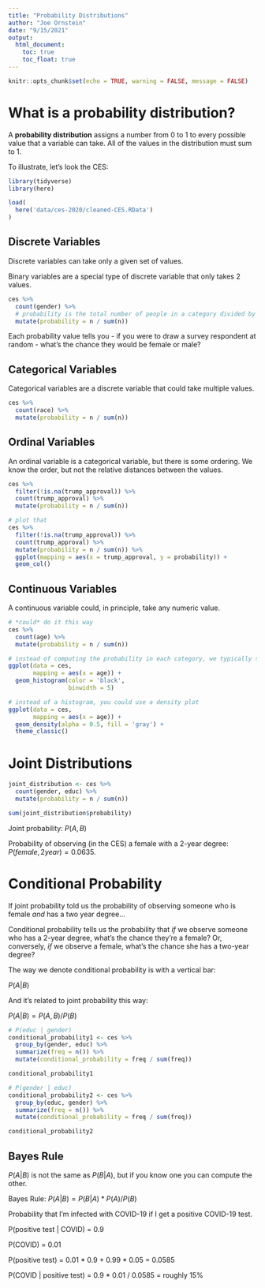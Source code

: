 ```yaml
---
title: "Probability Distributions"
author: "Joe Ornstein"
date: "9/15/2021"
output: 
  html_document:
    toc: true
    toc_float: true
---
```


```r
knitr::opts_chunk$set(echo = TRUE, warning = FALSE, message = FALSE)
```

# What is a probability distribution?

A **probability distribution** assigns a number from 0 to 1 to every possible value that a variable can take. All of the values in the distribution must sum to 1.

To illustrate, let's look the CES:

```r
library(tidyverse)
library(here)

load(
  here('data/ces-2020/cleaned-CES.RData')
)
```

## Discrete Variables

Discrete variables can take only a given set of values.

Binary variables are a special type of discrete variable that only takes 2 values.

```r

ces %>% 
  count(gender) %>% 
  # probability is the total number of people in a category divided by the total number of people in all categories
  mutate(probability = n / sum(n)) 

```

Each probability value tells you - if you were to draw a survey respondent at random - what's the chance they would be female or male?

## Categorical Variables

Categorical variables are a discrete variable that could take multiple values.

```r

ces %>% 
  count(race) %>% 
  mutate(probability = n / sum(n))

```

## Ordinal Variables

An ordinal variable is a categorical variable, but there is some ordering. We know the order, but not the relative distances between the values.

```r

ces %>% 
  filter(!is.na(trump_approval)) %>% 
  count(trump_approval) %>% 
  mutate(probability = n / sum(n))

# plot that
ces %>% 
  filter(!is.na(trump_approval)) %>% 
  count(trump_approval) %>% 
  mutate(probability = n / sum(n)) %>% 
  ggplot(mapping = aes(x = trump_approval, y = probability)) + 
  geom_col()
```

## Continuous Variables

A continuous variable could, in principle, take any numeric value.

```r

# *could* do it this way
ces %>% 
  count(age) %>% 
  mutate(probability = n / sum(n))

# instead of computing the probability in each category, we typically summarize by binning values together
ggplot(data = ces,
       mapping = aes(x = age)) +
  geom_histogram(color = 'black',
                 binwidth = 5)

# instead of a histogram, you could use a density plot
ggplot(data = ces,
       mapping = aes(x = age)) +
  geom_density(alpha = 0.5, fill = 'gray') +
  theme_classic()
```

# Joint Distributions

```r

joint_distribution <- ces %>% 
  count(gender, educ) %>% 
  mutate(probability = n / sum(n))

sum(joint_distribution$probability)
```

Joint probability: $P(A, B)$

Probability of observing (in the CES) a female with a 2-year degree: $P(female, 2 year) = 0.0635$.

# Conditional Probability

If joint probability told us the probability of observing someone who is female *and* has a two year degree...

Conditional probability tells us the probability that *if* we observe someone who has a 2-year degree, what's the chance they're a female? Or, conversely, *if* we observe a female, what's the chance she has a two-year degree?

The way we denote conditional probability is with a vertical bar:

$P(A|B)$

And it's related to joint probability this way:

$P(A|B) = P(A, B) / P(B)$

```r
# P(educ | gender)
conditional_probability1 <- ces %>% 
  group_by(gender, educ) %>% 
  summarize(freq = n()) %>% 
  mutate(conditional_probability = freq / sum(freq))

conditional_probability1

# P(gender | educ)
conditional_probability2 <- ces %>% 
  group_by(educ, gender) %>% 
  summarize(freq = n()) %>% 
  mutate(conditional_probability = freq / sum(freq))

conditional_probability2
```

## Bayes Rule

$P(A|B)$ is not the same as $P(B|A)$, but if you know one you can compute the other.

Bayes Rule: $P(A|B) = P(B|A) * P(A) / P(B)$

Probability that I'm infected with COVID-19 if I get a positive COVID-19 test.

P(positive test \| COVID) = 0.9

P(COVID) = 0.01

P(positive test) = 0.01 \* 0.9 + 0.99 \* 0.05 = 0.0585

P(COVID \| positive test) = 0.9 \* 0.01 / 0.0585 = roughly 15%
